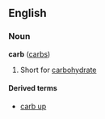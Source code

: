 ==English==
===Noun===
'''carb''' ([[carbs]])

# Short for [[carbohydrate]]

====Derived terms====
*[[carb up]]